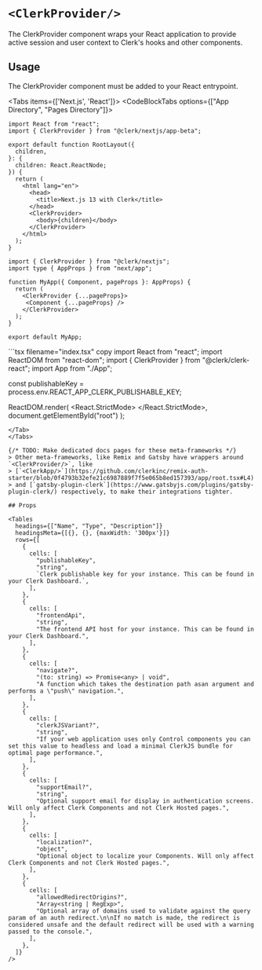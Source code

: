 
# `<ClerkProvider/>`

The ClerkProvider component wraps your React application to provide active session and user context to Clerk's hooks and other components.

## Usage

The ClerkProvider component must be added to your React entrypoint.

<Tabs items={['Next.js', 'React']}>
<Tab>
<CodeBlockTabs options={["App Directory", "Pages Directory"]}>
```tsx copy filename="app/layout.tsx"
import React from "react";
import { ClerkProvider } from "@clerk/nextjs/app-beta";

export default function RootLayout({
  children,
}: {
  children: React.ReactNode;
}) {
  return (
    <html lang="en">
      <head>
        <title>Next.js 13 with Clerk</title>
      </head>
      <ClerkProvider>
        <body>{children}</body>
      </ClerkProvider>
    </html>
  );
}
```
```tsx filename="_app.tsx" copy
import { ClerkProvider } from "@clerk/nextjs";
import type { AppProps } from "next/app";

function MyApp({ Component, pageProps }: AppProps) {
  return (
    <ClerkProvider {...pageProps}>
     <Component {...pageProps} />
    </ClerkProvider>
  );
}

export default MyApp;
```
</CodeBlockTabs>
</Tab>
<Tab>
```tsx filename="index.tsx" copy
import React from "react";
import ReactDOM from "react-dom";
import { ClerkProvider } from "@clerk/clerk-react";
import App from "./App";

const publishableKey = process.env.REACT_APP_CLERK_PUBLISHABLE_KEY;

ReactDOM.render(
  <React.StrictMode>
    <ClerkProvider publishableKey={publishableKey}>
      <App/>
    </ClerkProvider>
  </React.StrictMode>,
  document.getElementById("root")
);
```
</Tab>
</Tabs>

{/* TODO: Make dedicated docs pages for these meta-frameworks */}
> Other meta-frameworks, like Remix and Gatsby have wrappers around `<ClerkProvider/>`, like
> [`<ClerkApp/>`](https://github.com/clerkinc/remix-auth-starter/blob/0f4793b32efe21c6987889f7f5e065b8ed157393/app/root.tsx#L4)
> and [`gatsby-plugin-clerk`](https://www.gatsbyjs.com/plugins/gatsby-plugin-clerk/) respectively, to make their integrations tighter.

## Props

<Tables
  headings={["Name", "Type", "Description"]}
  headingsMeta={[{}, {}, {maxWidth: '300px'}]}
  rows={[
    {
      cells: [
        "publishableKey",
        "string",
        `Clerk publishable key for your instance. This can be found in your Clerk Dashboard.`,
      ],
    },
    {
      cells: [
        "frontendApi",
        "string",
        "The frontend API host for your instance. This can be found in your Clerk Dashboard.",
      ],
    },
    {
      cells: [
        "navigate?",
        "(to: string) => Promise<any> | void",
        "A function which takes the destination path asan argument and performs a \"push\" navigation.",
      ],
    },
    {
      cells: [
        "clerkJSVariant?",
        "string",
        "If your web application uses only Control components you can set this value to headless and load a minimal ClerkJS bundle for optimal page performance.",
      ],
    },
    {
      cells: [
        "supportEmail?",
        "string",
        "Optional support email for display in authentication screens. Will only affect Clerk Components and not Clerk Hosted pages.",
      ],
    },
    {
      cells: [
        "localization?",
        "object",
        "Optional object to localize your Components. Will only affect Clerk Components and not Clerk Hosted pages.",
      ],
    },
    {
      cells: [
        "allowedRedirectOrigins?",
        "Array<string | RegExp>",
        "Optional array of domains used to validate against the query param of an auth redirect.\n\nIf no match is made, the redirect is considered unsafe and the default redirect will be used with a warning passed to the console.",
      ],
    },
  ]}
/>
